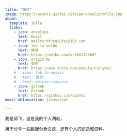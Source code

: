 ```yaml
---
title: "简介"
image: https://assets.qiufei.site/personal/profile.jpg
about:
  template: jolla
  links:
    - icon: envelope
      text: Email
      href: mailto:hfutqiufei@163.com
    - icon: fab fa-weibo
      text: 微博
      href: https://weibo.com/u/1651226607
    - icon: origin:知
      text: 知乎
      href: https://www.zhihu.com/people/cionysus
    # - icon: fab fa-weixin
    #   text: 微信
    #   href: weixin:cionysus
    - icon: github
      text: Github
      href: https://github.com/qiufei
email-obfuscation: javascript

---
```


我是邱飞，这是我的个人网站，

用于分享一些数据分析文章，还有个人的记录和资料。
